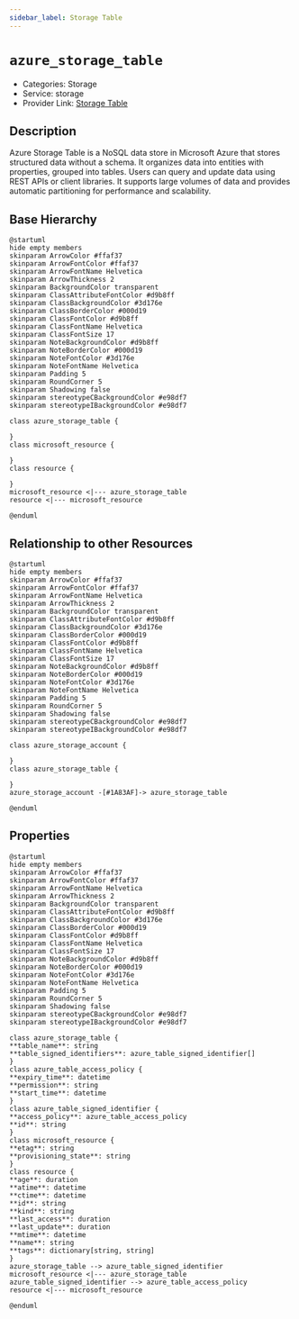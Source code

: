 ```yaml
---
sidebar_label: Storage Table
---
```


# `azure_storage_table`

- Categories: Storage
- Service: storage
- Provider Link: [Storage Table](https://docs.microsoft.com/en-us/azure/storage/tables/table-storage-overview)

## Description

Azure Storage Table is a NoSQL data store in Microsoft Azure that stores structured data without a schema. It organizes data into entities with properties, grouped into tables. Users can query and update data using REST APIs or client libraries. It supports large volumes of data and provides automatic partitioning for performance and scalability.

## Base Hierarchy

<ZoomPanPinch>

```kroki imgType="plantuml" imgAlt="Hierarchy of Storage Table"
@startuml
hide empty members
skinparam ArrowColor #ffaf37
skinparam ArrowFontColor #ffaf37
skinparam ArrowFontName Helvetica
skinparam ArrowThickness 2
skinparam BackgroundColor transparent
skinparam ClassAttributeFontColor #d9b8ff
skinparam ClassBackgroundColor #3d176e
skinparam ClassBorderColor #000d19
skinparam ClassFontColor #d9b8ff
skinparam ClassFontName Helvetica
skinparam ClassFontSize 17
skinparam NoteBackgroundColor #d9b8ff
skinparam NoteBorderColor #000d19
skinparam NoteFontColor #3d176e
skinparam NoteFontName Helvetica
skinparam Padding 5
skinparam RoundCorner 5
skinparam Shadowing false
skinparam stereotypeCBackgroundColor #e98df7
skinparam stereotypeIBackgroundColor #e98df7

class azure_storage_table {

}
class microsoft_resource {

}
class resource {

}
microsoft_resource <|--- azure_storage_table
resource <|--- microsoft_resource

@enduml
```

</ZoomPanPinch>

## Relationship to other Resources

<ZoomPanPinch>

```kroki imgType="plantuml" imgAlt="Diagram of Storage Table resource relationships"
@startuml
hide empty members
skinparam ArrowColor #ffaf37
skinparam ArrowFontColor #ffaf37
skinparam ArrowFontName Helvetica
skinparam ArrowThickness 2
skinparam BackgroundColor transparent
skinparam ClassAttributeFontColor #d9b8ff
skinparam ClassBackgroundColor #3d176e
skinparam ClassBorderColor #000d19
skinparam ClassFontColor #d9b8ff
skinparam ClassFontName Helvetica
skinparam ClassFontSize 17
skinparam NoteBackgroundColor #d9b8ff
skinparam NoteBorderColor #000d19
skinparam NoteFontColor #3d176e
skinparam NoteFontName Helvetica
skinparam Padding 5
skinparam RoundCorner 5
skinparam Shadowing false
skinparam stereotypeCBackgroundColor #e98df7
skinparam stereotypeIBackgroundColor #e98df7

class azure_storage_account {

}
class azure_storage_table {

}
azure_storage_account -[#1A83AF]-> azure_storage_table

@enduml
```

</ZoomPanPinch>

## Properties

<ZoomPanPinch>

```kroki imgType="plantuml" imgAlt="Diagram of Storage Table data model"
@startuml
hide empty members
skinparam ArrowColor #ffaf37
skinparam ArrowFontColor #ffaf37
skinparam ArrowFontName Helvetica
skinparam ArrowThickness 2
skinparam BackgroundColor transparent
skinparam ClassAttributeFontColor #d9b8ff
skinparam ClassBackgroundColor #3d176e
skinparam ClassBorderColor #000d19
skinparam ClassFontColor #d9b8ff
skinparam ClassFontName Helvetica
skinparam ClassFontSize 17
skinparam NoteBackgroundColor #d9b8ff
skinparam NoteBorderColor #000d19
skinparam NoteFontColor #3d176e
skinparam NoteFontName Helvetica
skinparam Padding 5
skinparam RoundCorner 5
skinparam Shadowing false
skinparam stereotypeCBackgroundColor #e98df7
skinparam stereotypeIBackgroundColor #e98df7

class azure_storage_table {
**table_name**: string
**table_signed_identifiers**: azure_table_signed_identifier[]
}
class azure_table_access_policy {
**expiry_time**: datetime
**permission**: string
**start_time**: datetime
}
class azure_table_signed_identifier {
**access_policy**: azure_table_access_policy
**id**: string
}
class microsoft_resource {
**etag**: string
**provisioning_state**: string
}
class resource {
**age**: duration
**atime**: datetime
**ctime**: datetime
**id**: string
**kind**: string
**last_access**: duration
**last_update**: duration
**mtime**: datetime
**name**: string
**tags**: dictionary[string, string]
}
azure_storage_table --> azure_table_signed_identifier
microsoft_resource <|--- azure_storage_table
azure_table_signed_identifier --> azure_table_access_policy
resource <|--- microsoft_resource

@enduml
```

</ZoomPanPinch>
